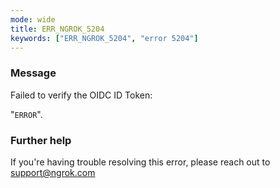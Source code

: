```yaml
---
mode: wide
title: ERR_NGROK_5204
keywords: ["ERR_NGROK_5204", "error 5204"]
---
```



### Message

Failed to verify the OIDC ID Token:

"`ERROR`".

<ErrorDetails />

### Further help

If you're having trouble resolving this error, please reach out to [support@ngrok.com](mailto:support@ngrok.com?subject=Help%20with%20ERR_NGROK_5204)
